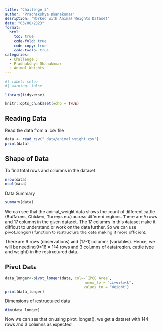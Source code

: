 ```yaml
---
title: "Challenge 3"
author: "Pradhakshya Dhanakumar"
desription: "Worked with Animal Weights Dataset"
date: "03/08/2023"
format:
  html:
    toc: true
    code-fold: true
    code-copy: true
    code-tools: true
categories:
  - Challenge 3
  - Pradhakshya Dhanakumar
  - Animal Weights
---
```


```r
#| label: setup
#| warning: false

library(tidyverse)

knitr::opts_chunk$set(echo = TRUE)
```

## Reading Data
Read the data from a .csv file
```r
data <- read_csv("_data/animal_weight.csv")
print(data)
```
## Shape of Data

To find total rows and columns in the dataset
```r
nrow(data)
ncol(data)
```
Data Summary
```r
summary(data)
```

We can see that the animal_weight data shows the count of different cattle (Buffaloes, Chicken, Turkeys etc) across different regions. There are 9 rows and 17 columns in the given dataset. The 17 columns in this dataset make it difficult to understand or work on the data further. So we can use pivot_longer() function to restructure the data making it more efficient.


There are 9 rows (observations) and (17-1) columns (variables). Hence, we will be needing 9*16 = 144 rows and 3 columns of data(region, cattle type and weight) in the restructured data.

## Pivot Data
```r
data_longer<-pivot_longer(data, col=-`IPCC Area`,
                                    names_to = "Livestock",
                                    values_to = "Weight")
print(data_longer)

```

Dimensions of restructured data
```r
dim(data_longer)
```

Now we can see that on using pivot_longer(), we get a dataset with 144 rows and 3 columns as expected.

